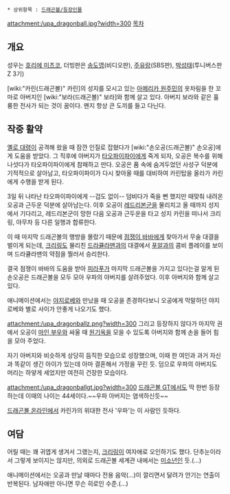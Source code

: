  * 상위항목 : [[드래곤볼/등장인물]]

attachment:/upa_dragonball.jpg?width=300
[[목차]]
== 개요 ==
성우는 [[호리에 미츠코]], 더빙판은 [[송도영]](비디오판), [[주유랑]](SBS판), [[박성태]](투니버스판 Z 3기)

[wiki:"카린(드래곤볼)" 카린]의 성지를 모시고 있는 [[아메리카 원주민]]의 옷차림을 한 꼬마로 아버지인 [wiki:"보라(드래곤볼)" 보라]와 함께 살고 있다. 아버지 보라와 같은 훌륭한 전사가 되는 것이 꿈이다. 왠지 항상 큰 도끼를 들고 다닌다.

== 작중 활약 ==
[[옐로 대령]]이 공격해 왔을 때 잠깐 인질로 잡혔다가 [wiki:"손오공(드래곤볼)" 손오공]에게 도움을 받았다. 그 직후에 아버지가 [[타오파이파이]]에게 죽게 되자, 오공은 복수를 위해 나섯다가 타오파이파이에게 참패하고 만다. 오공은 품 속에 숨겨두었던 사성구 덕분에 기적적으로 살아남고, 타오파이파이가 다시 찾아올 때를 대비하여 카린탑을 올라가 카린에게 수행을 받게 된다.

3일 뒤 나타난 타오파이파이에게 --겁도 없이-- 덤비다가 죽을 뻔 했지만 때맞춰 내려온 오공과 근두운 덕분에 살아남는다. 이후 오공이 [[레드리본군]]을 물리치고 올 때까지 성지에서 기다리고, 레드리본군이 망한 다음 오공과 근두운을 타고 성지 카린을 떠나서 크리링, 야무차 등 다른 일행과 합류한다.

이 때 마지막 드래곤볼의 행방을 몰랐기 때문에 [[점쟁이 바바]]에게 찾아가서 무술 대결을 벌이게 되는데, [[크리링]]도 물리친 [[드라큘라맨]]과의 대결에서 [[푸알]]과의 콤비 플레이를 보이며 드라큘라맨의 약점을 찔러서 승리한다.

결국 점쟁이 바바의 도움을 받아 [[피라푸]]가 마지막 드래곤볼을 가지고 있다는걸 알게 된 손오공은 드래곤볼을 모두 모아 우파의 아버지를 살려주었다. 이후 아버지와 함께 살고 있다.

애니메이션에서는 [[야지로베]]와 만났을 때 오공을 존경하다보니 오공에게 막말하던 야지로베와 별로 사이가 안좋게 나오기도 했다.

attachment:/upa_dragonballz.png?width=300
그리고 등장하지 않다가 마지막 권에서 오공이 [[마인 부우]]와 싸울 때 [[원기옥]]을 모을 수 있도록 아버지와 함께 손을 들어 힘을 모아 주었다.

자기 아버지와 비슷하게 상당히 듬직한 모습으로 성장했으며, 이때 한 여인과 과거 자신과 똑같이 생긴 아이가 있는데 아마 결혼해서 가정을 꾸린 듯. 덤으로 우파의 아버지도 머리는 하얗게 세었지만 여전히 건장한 모습이다.

attachment:/upa_dragonballgt.jpg?width=300
[[드래곤볼 GT]]에서도 딱 한번 등장하는데 이때의 나이는 44세이다.~~우파 아버지는 염색하신듯~~

[[드래곤볼 온라인]]에서 카린가의 위대한 전사 '우파'는 이 사람인 듯하다.

== 여담 ==
어릴 때는 꽤 귀엽게 생겨서 그랬는지, [[크리링]]이 여자애로 오인하기도 했다. 단추눈이라서 그렇게 보이지는 않지만, 의외로 드래곤볼 세계관 내에서는 [[미소년]]인 듯.(…)

애니메이션에서는 오공과 만날 때마다 전용 음악(...)이 깔리면서 달려가 안기는 연출이 반복된다. 남자애만 아니면 무슨 히로인 수준.(...)
